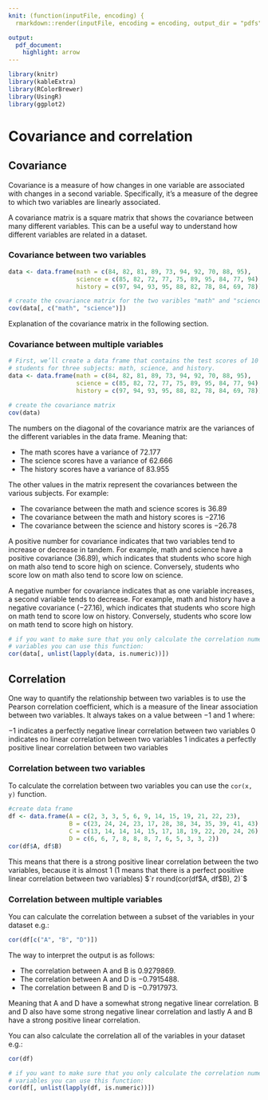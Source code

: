 ```yaml
---
knit: (function(inputFile, encoding) {
  rmarkdown::render(inputFile, encoding = encoding, output_dir = "pdfs") })

output:
  pdf_document:
    highlight: arrow
---
```


```r
library(knitr)
library(kableExtra)
library(RColorBrewer)
library(UsingR)
library(ggplot2)
```

# Covariance and correlation

## Covariance
Covariance is a measure of how changes in one variable are associated with changes in a second variable. Specifically, it's a measure of the degree to which two variables are linearly associated.

A covariance matrix is a square matrix that shows the covariance between many different variables. This can be a useful way to understand how different variables are related in a dataset.

### Covariance between two variables

```r
data <- data.frame(math = c(84, 82, 81, 89, 73, 94, 92, 70, 88, 95),
                   science = c(85, 82, 72, 77, 75, 89, 95, 84, 77, 94),
                   history = c(97, 94, 93, 95, 88, 82, 78, 84, 69, 78))

# create the covariance matrix for the two varibles "math" and "science"
cov(data[, c("math", "science")])
```
Explanation of the covariance matrix in the following section.

### Covariance between multiple variables
```r
# First, we’ll create a data frame that contains the test scores of 10 different
# students for three subjects: math, science, and history.
data <- data.frame(math = c(84, 82, 81, 89, 73, 94, 92, 70, 88, 95),
                   science = c(85, 82, 72, 77, 75, 89, 95, 84, 77, 94),
                   history = c(97, 94, 93, 95, 88, 82, 78, 84, 69, 78))

# create the covariance matrix
cov(data)
```

The numbers on the diagonal of the covariance matrix are the variances of the different variables in the data frame. Meaning that:

* The math scores have a variance of $72.177$
* The science scores have a variance of $62.666$
* The history scores have a variance of $83.955$

The other values in the matrix represent the covariances between the various subjects. For example:

* The covariance between the math and science scores is $36.89$
* The covariance between the math and history scores is $-27.16$
* The covariance between the science and history scores is $-26.78$

A positive number for covariance indicates that two variables tend to increase or decrease in tandem. For example, math and science have a positive covariance ($36.89$), which indicates that students who score high on math also tend to score high on science. Conversely, students who score low on math also tend to score low on science.

A negative number for covariance indicates that as one variable increases, a second variable tends to decrease. For example, math and history have a negative covariance ($-27.16$), which indicates that students who score high on math tend to score low on history. Conversely, students who score low on math tend to score high on history.

```r
# if you want to make sure that you only calculate the correlation numerical
# variables you can use this function:
cor(data[, unlist(lapply(data, is.numeric))])
```

## Correlation

One way to quantify the relationship between two variables is to use the Pearson correlation coefficient, which is a measure of the linear association between two variables. It always takes on a value between $-1$ and $1$ where:

$-1$ indicates a perfectly negative linear correlation between two variables
$0$ indicates no linear correlation between two variables
$1$ indicates a perfectly positive linear correlation between two variables

### Correlation between two variables

To calculate the correlation between two variables you can use the `cor(x, y)` function.

```r
#create data frame
df <- data.frame(A = c(2, 3, 3, 5, 6, 9, 14, 15, 19, 21, 22, 23),
                 B = c(23, 24, 24, 23, 17, 28, 38, 34, 35, 39, 41, 43),
                 C = c(13, 14, 14, 14, 15, 17, 18, 19, 22, 20, 24, 26),
                 D = c(6, 6, 7, 8, 8, 8, 7, 6, 5, 3, 3, 2))
cor(df$A, df$B)
```
This means that there is a strong positive linear correlation between the two variables, because it is almost $1$ (1 means that there is a perfect positive linear correlation between two variables)
$`r round(cor(df$A, df$B), 2)`$ 

### Correlation between multiple variables

You can calculate the correlation between a subset of the variables in your dataset e.g.:

```r
cor(df[c("A", "B", "D")])
```

The way to interpret the output is as follows:

* The correlation between A and B is  $0.9279869$.
* The correlation between A and D is $-0.7915488$.
* The correlation between B and D is $-0.7917973$.

Meaning that A and D have a somewhat strong negative linear correlation. B and D also have some strong negative linear correlation and lastly A and B have a strong positive linear correlation.

You can also calculate the correlation all of the variables in your dataset e.g.:

```r
cor(df)

# if you want to make sure that you only calculate the correlation numerical
# variables you can use this function:
cor(df[, unlist(lapply(df, is.numeric))])
```